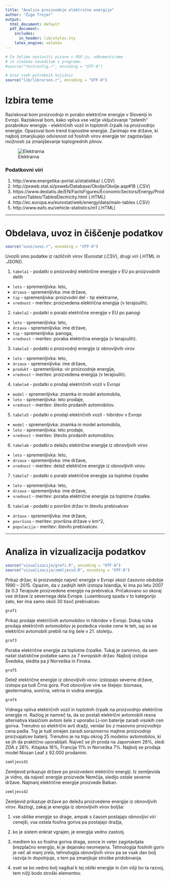 ```yaml
---
title: "Analiza proizvodnje električne energije"
author: "Žiga Trojer"
output:
  html_document: default
  pdf_document:
    includes:
      in_header: lib/styles.sty
    latex_engine: xelatex
---
```


```r
# Če želimo nastaviti pisave v PDF-ju, odkomentiramo
# in sledimo navodilom v programu.
#source("fontconfig.r", encoding = "UTF-8")

# Uvoz vseh potrebnih knjižnic
source("lib/libraries.r", encoding = "UTF-8")
```

# Izbira teme

Raziskoval bom proizvodnjo in porabo električne energije v Sloveniji in Evropi. Raziskoval bom, kako vpliva vse večje vključevanje "zelenih" porabnikov energije - električnih vozil in toplotnih črpalk na proizvodnjo energije. Opazoval bom trend trajnostne energije. Zanimajo me države, ki najbolj zmanjšujejo odvisnost od fosilnih virov energije ter zagotavljajo možnosti za zmanjševanje toplogrednih plinov.

![Elektrarna](abc.jpg)  
  
### Podatkovni viri 

1. http://www.energetika-portal.si/statistika/ (.CSV)
2. http://pxweb.stat.si/pxweb/Database/Okolje/Okolje.asp#18 (.CSV)
3. https://www.destatis.de/EN/FactsFigures/EconomicSectors/Energy/Production/Tables/TablesElectricity.html (.HTML)
4. http://ec.europa.eu/eurostat/web/energy/data/main-tables (.CSV)
5. http://www.eafo.eu/vehicle-statistics/m1 (.HTML)


***

# Obdelava, uvoz in čiščenje podatkov

```r
source("uvoz/uvoz.r", encoding = "UTF-8")
```

Uvozili smo podatke iz različnih virov (Eurostat (.CSV), drugi viri (.HTML in .JSON)).

1. `tabela1` - podatki o proizvodnji električne energije v EU po proizvodnih delih
  - `leto` - spremenljivka: leto,
  - `drzava` - spremenljivka: ime države,
  - `tip` - spremenljivka: proizvodni del - tip elektrarne,
  - `vrednost` - meritev: proizvedena električna energija (v terajoulih).

2. `tabela2` - podatki o porabi električne energije v EU po panogi
  - `leto` - spremenljivka: leto,
  - `drzava` - spremenljivka: ime države,
  - `tip` - spremenljivka: panoga,
  - `vrednost` - meritev: poraba električna energija (v terajoulih).
  
3. `tabela3` - podatki o  proizvodnji energije iz obnovljivih virov
  - `leto` - spremenljivka: leto,
  - `drzava` - spremenljivka: ime države,
  - `produkt` - spremenljivka: vir proizvodnje energije,
  - `vrednost` - meritev: proizvedena energija (v terajoulih).
  
4. `tabela4` - podatki o  prodaji električnih vozil v Evropi
  - `model` - spremenljivka: znamka in model avtomobila,
  - `leto` - spremenljivka: leto prodaje,
  - `vrednost` - meritev: število prodanih avtomobilov.
  
5. `tabela5` - podatki o  prodaji električnih vozil - hibridov v Evropi
  - `model` - spremenljivka: znamka in model avtomobila,
  - `leto` - spremenljivka: leto prodaje,
  - `vrednost` - meritev: število prodanih avtomobilov.
  
6. `tabela6` - podatki o  deležu električne energije iz obnovljivih virov
  - `leto` - spremenljivka: leto,
  - `drzava` - spremenljivka: ime države,
  - `vrednost` - meritev: delež električne energije iz obnovljivih virov.
  
7. `tabela7` - podatki o  porabi električne energije za toplotne črpalke
  - `leto` - spremenljivka: leto,
  - `drzava` - spremenljivka: ime države,
  - `vrednost` - meritev: poraba električne energije za toplotne črpalke.
  
8. `tabela8` - podatki o  površini držav in številu prebivalcev
  - `država` - spremenljivka: ime države,
  - `površina` - meritev: površina države v km^2,
  - `populacija` - meritev: število prebivalcev.

***

# Analiza in vizualizacija podatkov

```r
source("vizualizacija/grafi.R", encoding = "UTF-8")
source("vizualizacija/zemljevid.R", encoding = "UTF-8")
```

Prikaz držav, ki proizvedejo največ energije v Evropi skozi časovno obdobje 1990 – 2015. Opazim, da v zadnjih letih izstopa Islandija, ki ima po letu 2007 že 0.3 Terajoule proizvedene energije na prebivalca. Pričakovano so skoraj vse države iz severnega dela Evrope. Luxembourg spada v to kategorijo zato, ker ima samo okoli 30 tisoč prebivalcev.

```r
graf1
```

Prikaz prodaje električnih avtomobilov in hibridov v Evropi. Dokaj nizka prodaja električnih avtomobilov je posledica visoke cene le teh, saj so se električni avtomobili prebili na trg šele v 21. stoletju.

```r
graf3
```

Poraba električne energije za toplotne črpalke. Tukaj je zanimivo, da sem našel statistične podatke samo za 7 evropskih držav. Najbolj izstopa Švedska, sledita pa ji Norveška in Finska. 

```r
graf5
```

Delež električne energije iz obnovljivih virov: izstopajo severne države, izstopa pa tudi Črna gora. Pod obnovljive vire se štejejo: biomasa, geotermalna, sončna, vetrna in vodna energija. 

```r
graf4
```

Vidnega vpliva električnih vozil in toplotnih črpalk na proizvodnjo električne energije ni. Razlog je namreč ta, da so postali električni avtomobili resna alternativa klasičnim avtom šele z uporabo Li-ion baterije zaradi visokih cen goriva. Trenutno so električni avti dražji, vendar bo z masovno proizvodnjo cena padla. Trg je tudi omejen zaradi sorazmerno majhne proizvodnje proizvajalcev baterij.
Trenutno je na trgu okrog 25 modelov avtomobilov, ki se jih da praktično uporabljati. Največ se jih proda na Japonskem 28%, sledi ZDA z 26%. Kitajska 16%, Francija 11% in Norveška 7%. Najbolj se prodaja model Nissan Leaf z 92.000 prodanimi.

```r
zemljevid1
```

Zemljevid prikazuje države po proizvedeni električni energiji. Iz zemljevida je vidno, da največ energije proizvede Nemčija, sledijo ostale severne države. Najmanj električne energije proizvede Balkan.

```r
zemljevid2
```

Zemljevid prikazuje države po deležu proizvedene energije iz obnovljivih virov.
Razlogi, zakaj je energija iz obnovljivih virov boljša:

1. vse oblike energije so drage, ampak s časom postajajo obnovljivi viri cenejši, vsa ostala fosilna goriva pa postajajo dražja,

2. ko je sistem enkrat vgrajen, je energija vedno zastonj.

3. medtem ko so fosilna goriva draga, sonce in veter zagotavljata brezplačno energijo, ki je dejansko neomejena. Tehnologija fosilnih goriv je več ali manj zrela, tehnologija obnovljivih virov pa se vsak dan bolj razvija in dopolnjuje, s tem pa zmanjšuje stroške pridobivanja.

4. svet se bo vedno bolj nagibal k tej obliki energije in čim višji bo ta razvoj, tem nižji bodo stroški elementov.